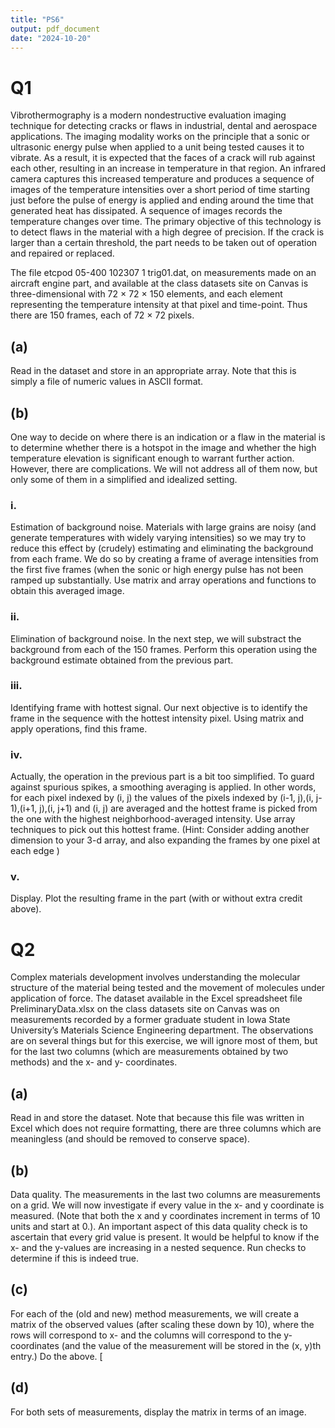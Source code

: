 ```yaml
---
title: "PS6"
output: pdf_document
date: "2024-10-20"
---
```


# Q1 

Vibrothermography is a modern nondestructive evaluation imaging technique for detecting cracks or flaws
in industrial, dental and aerospace applications. The imaging modality works on the principle that a sonic or ultrasonic energy pulse when applied to a unit being tested causes it to vibrate. As a result, it is expected that the faces of a crack will rub against each other, resulting in an increase in temperature in that region. An infrared camera captures this increased temperature and produces a sequence of images of the temperature intensities over a short period of time starting just before the pulse of energy is applied and ending around the time that generated heat has dissipated. A sequence of images records the temperature changes over time. The primary objective of this technology is to detect flaws in the material with a high degree of precision. If the crack is larger than a certain threshold, the part needs to be taken out of operation and repaired or replaced. 

The file etcpod 05-400 102307 1 trig01.dat, on measurements made on an aircraft engine part, and available at the class datasets site on Canvas is three-dimensional with 72 × 72 × 150 elements, and each element representing the temperature intensity at that pixel and time-point. Thus there are 150 frames, each of 72 × 72 pixels.

## (a) 

Read in the dataset and store in an appropriate array. Note that this is simply a file of numeric values in ASCII format.

## (b) 

One way to decide on where there is an indication or a flaw in the material is to determine whether there is a hotspot in the image and whether the high temperature elevation is significant enough to warrant further action. However, there are complications. We will not address all of them now, but only some of them in a simplified and idealized setting.

### i. 

Estimation of background noise. Materials with large grains are noisy (and generate temperatures with widely varying intensities) so we may try to reduce this effect by (crudely) estimating and eliminating the background from each frame. We do so by creating a frame of average intensities from the first five frames (when the sonic or high energy pulse has not been ramped up substantially. Use matrix and array operations and functions to obtain this averaged image.

### ii. 

Elimination of background noise. In the next step, we will substract the background from each of the 150 frames. Perform this operation using the background estimate obtained from the previous part.

### iii. 

Identifying frame with hottest signal. Our next objective is to identify the frame in the sequence with the hottest intensity pixel. Using matrix and apply operations, find this frame.

### iv. 

Actually, the operation in the previous part is a bit too simplified. To guard against spurious spikes, a smoothing averaging is applied. In other words, for each pixel indexed by (i, j) the values of the pixels indexed by (i-1, j),(i, j-1),(i+1, j),(i, j+1) and (i, j) are averaged and the hottest frame is picked from the one with the highest neighborhood-averaged intensity. Use array techniques to pick out this hottest frame. (Hint: Consider adding another dimension to your 3-d array, and also expanding the frames by one pixel at each edge ) 

### v. 

Display. Plot the resulting frame in the part (with or without extra credit above).

\newpage

# Q2 

Complex materials development involves understanding the molecular structure of the material being tested and the movement of molecules under application of force. The dataset available in the Excel spreadsheet file PreliminaryData.xlsx on the class datasets site on Canvas was on measurements recorded by a former graduate student in Iowa State University’s Materials Science Engineering department. The observations are on several things but for this exercise, we will ignore most of them, but for the last two columns (which are measurements obtained by two methods) and the x- and y- coordinates.

## (a) 

Read in and store the dataset. Note that because this file was written in Excel which does not require formatting, there are three columns which are meaningless (and should be removed to conserve space).

## (b) 

Data quality. The measurements in the last two columns are measurements on a grid. We will now investigate if every value in the x- and y coordinate is measured. (Note that both the x and y coordinates increment in terms of 10 units and start at 0.). An important aspect of this data quality check is to ascertain that every grid value is present. It would be helpful to know if the x- and the y-values are increasing in a nested sequence. Run checks to determine if this is indeed true.

## (c) 

For each of the (old and new) method measurements, we will create a matrix of the observed values (after scaling these down by 10), where the rows will correspond to x- and the columns will correspond to the y-coordinates (and the value of the measurement will be stored in the (x, y)th entry.) Do the above. [

## (d) 

For both sets of measurements, display the matrix in terms of an image.
